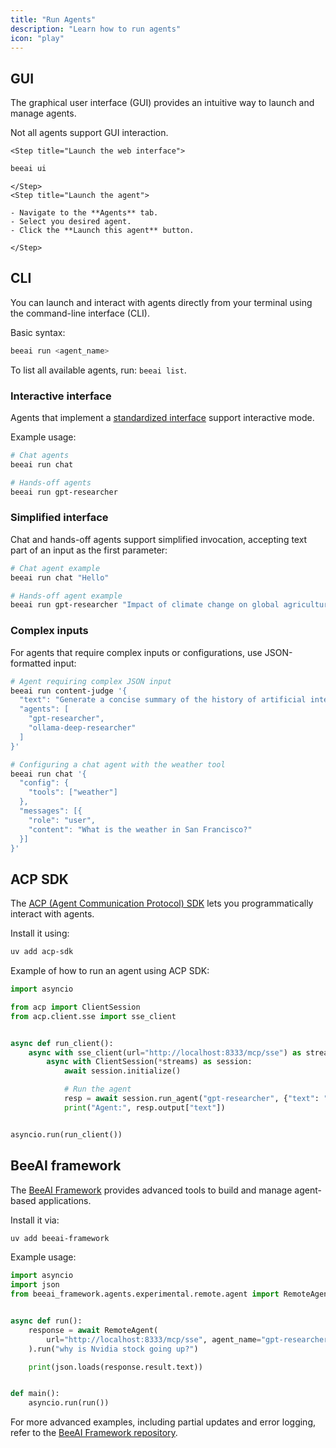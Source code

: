 ```yaml
---
title: "Run Agents"
description: "Learn how to run agents"
icon: "play"
---
```


## GUI

The graphical user interface (GUI) provides an intuitive way to launch and manage agents.

<Info>Not all agents support GUI interaction.</Info>

<Steps>

    <Step title="Launch the web interface">

```sh
beeai ui
```

    </Step>
    <Step title="Launch the agent">

    - Navigate to the **Agents** tab.
    - Select you desired agent.
    - Click the **Launch this agent** button.

    </Step>

</Steps>

## CLI

You can launch and interact with agents directly from your terminal using the command-line interface (CLI).

Basic syntax:

```sh
beeai run <agent_name>
```

<Tip>To list all available agents, run: `beeai list`.</Tip>

### Interactive interface

Agents that implement a [standardized interface](http://localhost:3333/concepts/agents#standardized-agent-interfaces) support interactive mode.

Example usage:

```sh
# Chat agents
beeai run chat

# Hands-off agents
beeai run gpt-researcher
```

### Simplified interface

Chat and hands-off agents support simplified invocation, accepting text part of an input as the first parameter:

```sh
# Chat agent example
beeai run chat "Hello"

# Hands-off agent example
beeai run gpt-researcher "Impact of climate change on global agriculture"
```

### Complex inputs

For agents that require complex inputs or configurations, use JSON-formatted input:

```sh
# Agent requiring complex JSON input
beeai run content-judge '{
  "text": "Generate a concise summary of the history of artificial intelligence.",
  "agents": [
    "gpt-researcher",
    "ollama-deep-researcher"
  ]
}'

# Configuring a chat agent with the weather tool
beeai run chat '{
  "config": {
    "tools": ["weather"]
  },
  "messages": [{
    "role": "user",
    "content": "What is the weather in San Francisco?"
  }]
}'
```

## ACP SDK

The [ACP (Agent Communication Protocol) SDK](/acp/pre-alpha/sdk) lets you programmatically interact with agents.

Install it using:

```sh
uv add acp-sdk
```

Example of how to run an agent using ACP SDK:

```python
import asyncio

from acp import ClientSession
from acp.client.sse import sse_client


async def run_client():
    async with sse_client(url="http://localhost:8333/mcp/sse") as streams:
        async with ClientSession(*streams) as session:
            await session.initialize()

            # Run the agent
            resp = await session.run_agent("gpt-researcher", {"text": "Impact of climate change on global agriculture"})
            print("Agent:", resp.output["text"])


asyncio.run(run_client())
```

## BeeAI framework

The [BeeAI Framework](https://github.com/i-am-bee/beeai-framework) provides advanced tools to build and manage agent-based applications.

Install it via:

```sh
uv add beeai-framework
```

Example usage:

```python
import asyncio
import json
from beeai_framework.agents.experimental.remote.agent import RemoteAgent


async def run():
    response = await RemoteAgent(
        url="http://localhost:8333/mcp/sse", agent_name="gpt-researcher"
    ).run("why is Nvidia stock going up?")

    print(json.loads(response.result.text))


def main():
    asyncio.run(run())
```

For more advanced examples, including partial updates and error logging, refer to the [BeeAI Framework repository](https://github.com/i-am-bee/beeai-framework).
